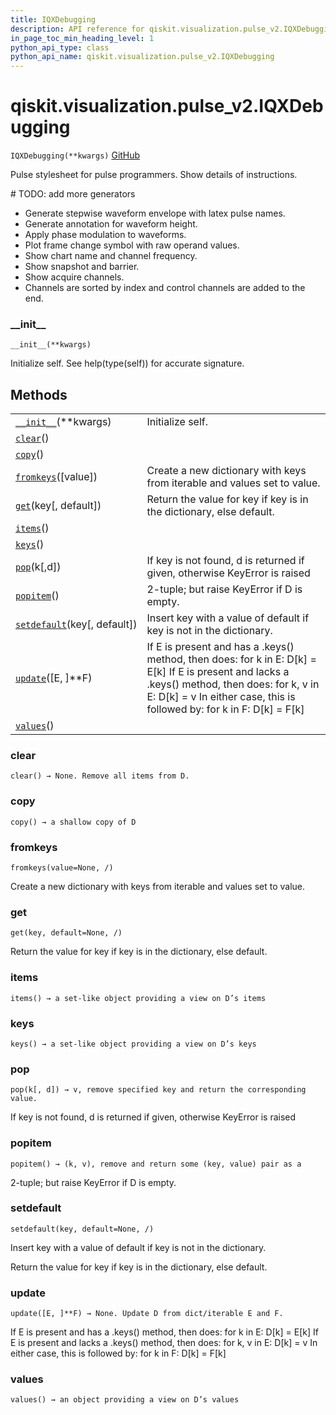 ```yaml
---
title: IQXDebugging
description: API reference for qiskit.visualization.pulse_v2.IQXDebugging
in_page_toc_min_heading_level: 1
python_api_type: class
python_api_name: qiskit.visualization.pulse_v2.IQXDebugging
---
```


# qiskit.visualization.pulse\_v2.IQXDebugging

<span id="qiskit.visualization.pulse_v2.IQXDebugging" />

`IQXDebugging(**kwargs)` [GitHub](https://github.com/qiskit/qiskit/tree/stable/0.18/qiskit/visualization/pulse_v2/stylesheet.py "view source code")

Pulse stylesheet for pulse programmers. Show details of instructions.

\# TODO: add more generators

*   Generate stepwise waveform envelope with latex pulse names.
*   Generate annotation for waveform height.
*   Apply phase modulation to waveforms.
*   Plot frame change symbol with raw operand values.
*   Show chart name and channel frequency.
*   Show snapshot and barrier.
*   Show acquire channels.
*   Channels are sorted by index and control channels are added to the end.

### \_\_init\_\_

<span id="qiskit.visualization.pulse_v2.IQXDebugging.__init__" />

`__init__(**kwargs)`

Initialize self. See help(type(self)) for accurate signature.

## Methods

|                                                                                                                                                 |                                                                                                                                                                                                                               |
| ----------------------------------------------------------------------------------------------------------------------------------------------- | ----------------------------------------------------------------------------------------------------------------------------------------------------------------------------------------------------------------------------- |
| [`__init__`](#qiskit.visualization.pulse_v2.IQXDebugging.__init__ "qiskit.visualization.pulse_v2.IQXDebugging.__init__")(\*\*kwargs)            | Initialize self.                                                                                                                                                                                                              |
| [`clear`](#qiskit.visualization.pulse_v2.IQXDebugging.clear "qiskit.visualization.pulse_v2.IQXDebugging.clear")()                               |                                                                                                                                                                                                                               |
| [`copy`](#qiskit.visualization.pulse_v2.IQXDebugging.copy "qiskit.visualization.pulse_v2.IQXDebugging.copy")()                                  |                                                                                                                                                                                                                               |
| [`fromkeys`](#qiskit.visualization.pulse_v2.IQXDebugging.fromkeys "qiskit.visualization.pulse_v2.IQXDebugging.fromkeys")(\[value])              | Create a new dictionary with keys from iterable and values set to value.                                                                                                                                                      |
| [`get`](#qiskit.visualization.pulse_v2.IQXDebugging.get "qiskit.visualization.pulse_v2.IQXDebugging.get")(key\[, default])                      | Return the value for key if key is in the dictionary, else default.                                                                                                                                                           |
| [`items`](#qiskit.visualization.pulse_v2.IQXDebugging.items "qiskit.visualization.pulse_v2.IQXDebugging.items")()                               |                                                                                                                                                                                                                               |
| [`keys`](#qiskit.visualization.pulse_v2.IQXDebugging.keys "qiskit.visualization.pulse_v2.IQXDebugging.keys")()                                  |                                                                                                                                                                                                                               |
| [`pop`](#qiskit.visualization.pulse_v2.IQXDebugging.pop "qiskit.visualization.pulse_v2.IQXDebugging.pop")(k\[,d])                               | If key is not found, d is returned if given, otherwise KeyError is raised                                                                                                                                                     |
| [`popitem`](#qiskit.visualization.pulse_v2.IQXDebugging.popitem "qiskit.visualization.pulse_v2.IQXDebugging.popitem")()                         | 2-tuple; but raise KeyError if D is empty.                                                                                                                                                                                    |
| [`setdefault`](#qiskit.visualization.pulse_v2.IQXDebugging.setdefault "qiskit.visualization.pulse_v2.IQXDebugging.setdefault")(key\[, default]) | Insert key with a value of default if key is not in the dictionary.                                                                                                                                                           |
| [`update`](#qiskit.visualization.pulse_v2.IQXDebugging.update "qiskit.visualization.pulse_v2.IQXDebugging.update")(\[E, ]\*\*F)                 | If E is present and has a .keys() method, then does: for k in E: D\[k] = E\[k] If E is present and lacks a .keys() method, then does: for k, v in E: D\[k] = v In either case, this is followed by: for k in F: D\[k] = F\[k] |
| [`values`](#qiskit.visualization.pulse_v2.IQXDebugging.values "qiskit.visualization.pulse_v2.IQXDebugging.values")()                            |                                                                                                                                                                                                                               |

### clear

<span id="qiskit.visualization.pulse_v2.IQXDebugging.clear" />

`clear() → None. Remove all items from D.`

### copy

<span id="qiskit.visualization.pulse_v2.IQXDebugging.copy" />

`copy() → a shallow copy of D`

### fromkeys

<span id="qiskit.visualization.pulse_v2.IQXDebugging.fromkeys" />

`fromkeys(value=None, /)`

Create a new dictionary with keys from iterable and values set to value.

### get

<span id="qiskit.visualization.pulse_v2.IQXDebugging.get" />

`get(key, default=None, /)`

Return the value for key if key is in the dictionary, else default.

### items

<span id="qiskit.visualization.pulse_v2.IQXDebugging.items" />

`items() → a set-like object providing a view on D’s items`

### keys

<span id="qiskit.visualization.pulse_v2.IQXDebugging.keys" />

`keys() → a set-like object providing a view on D’s keys`

### pop

<span id="qiskit.visualization.pulse_v2.IQXDebugging.pop" />

`pop(k[, d]) → v, remove specified key and return the corresponding value.`

If key is not found, d is returned if given, otherwise KeyError is raised

### popitem

<span id="qiskit.visualization.pulse_v2.IQXDebugging.popitem" />

`popitem() → (k, v), remove and return some (key, value) pair as a`

2-tuple; but raise KeyError if D is empty.

### setdefault

<span id="qiskit.visualization.pulse_v2.IQXDebugging.setdefault" />

`setdefault(key, default=None, /)`

Insert key with a value of default if key is not in the dictionary.

Return the value for key if key is in the dictionary, else default.

### update

<span id="qiskit.visualization.pulse_v2.IQXDebugging.update" />

`update([E, ]**F) → None. Update D from dict/iterable E and F.`

If E is present and has a .keys() method, then does: for k in E: D\[k] = E\[k] If E is present and lacks a .keys() method, then does: for k, v in E: D\[k] = v In either case, this is followed by: for k in F: D\[k] = F\[k]

### values

<span id="qiskit.visualization.pulse_v2.IQXDebugging.values" />

`values() → an object providing a view on D’s values`

